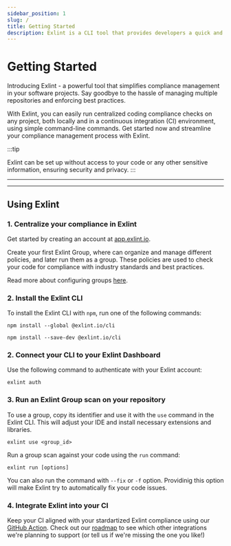 ```yaml
---
sidebar_position: 1
slug: /
title: Getting Started
description: Exlint is a CLI tool that provides developers a quick and efficient application of multiple coding rule policies in multiple projects
---
```



# Getting Started

Introducing Exlint - a powerful tool that simplifies compliance management in your software projects.
Say goodbye to the hassle of managing multiple repositories and enforcing best practices.

With Exlint, you can easily run centralized coding compliance checks on any project, both locally and in a continuous integration (CI) environment, using simple command-line commands.
Get started now and streamline your compliance management process with Exlint.

:::tip

Exlint can be set up without access to your code or any other sensitive information, ensuring security and privacy.
:::

---

<div style={{ display: 'flex', justifyContent: 'center', alignItems: 'center' }}>
	<html>
		<head>
			<link rel="stylesheet" type="text/css" href="/static/cmd/asciinema-player.css" />
		</head>
		<body>
			<div id="player"></div>
			<script src="/static/cmd/asciinema-player.min.js"></script>
			<script>
				AsciinemaPlayer.create( '/static/cmd/554778.cast', document.getElementById('player'), );
			</script>
		</body>
	</html>
</div>

---

## Using Exlint

### 1. Centralize your compliance in Exlint

Get started by creating an account at [app.exlint.io](https://app.exlint.io).

Create your first Exlint Group, where can organize and manage different policies, and later run them as a group.
These policies are used to check your code for compliance with industry standards and best practices.

Read more about configuring groups [here](setup/groups).

### 2. Install the Exlint CLI

To install the Exlint CLI with `npm`, run one of the following commands:

<Tabs>
  <TabItem value='Global' label='Global' default>

    npm install --global @exlint.io/cli

  </TabItem>
  <TabItem value='Local' label='Local' default>

    npm install --save-dev @exlint.io/cli

  </TabItem>
</Tabs>

### 2. Connect your CLI to your Exlint Dashboard

Use the following command to authenticate with your Exlint account:

    exlint auth

### 3. Run an Exlint Group scan on your repository

To use a group, copy its identifier and use it with the `use` command in the Exlint CLI.
This will adjust your IDE and install necessary extensions and libraries.

    exlint use <group_id>

Run a group scan against your code using the `run` command:

    exlint run [options]

You can also run the command with `--fix` or `-f` option.
Providinig this option will make Exlint try to automatically fix your code issues.

### 4. Integrate Exlint into your CI&#x20;

Keep your CI aligned with your stardartized Exlint compliance using our [GitHub Action](/cicd-examples/github-action).
Check out our [roadmap](https://github.com/orgs/Exlint/projects/3) to see which other integrations we're planning to support (or tell us if we're missing the one you like!)

